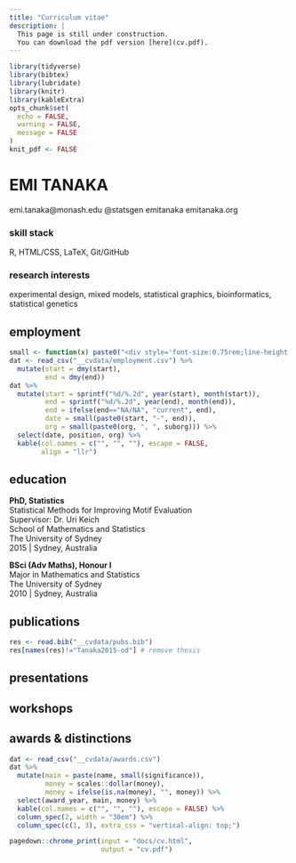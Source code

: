 ```yaml
---
title: "Curriculum vitae"
description: |
  This page is still under construction.  
  You can download the pdf version [here](cv.pdf).
---
```




<link rel="stylesheet" href="assets/cv-styles.css">

```r
library(tidyverse)
library(bibtex)
library(lubridate)
library(knitr)
library(kableExtra)
opts_chunk$set(
  echo = FALSE,
  warning = FALSE,
  message = FALSE
)
knit_pdf <- FALSE
```

<!--
Needs to be knitted twice for pdf to be updated to the latest.
-->


<main class="cv-canvas">

# [E]{.bigger}MI [T]{.bigger}ANAKA

<i class="fas fa-envelope"></i> emi.tanaka@monash.edu
<i class="fab fa-twitter"></i> @statsgen
<i class="fab fa-github"></i> emitanaka
<i class="fas fa-globe"></i> emitanaka.org


### skill stack

::: half

R, HTML/CSS, LaTeX, Git/GitHub

:::

### research interests

::: half

experimental design, mixed models, statistical graphics, bioinformatics, statistical genetics

:::

## employment

```r
small <- function(x) paste0("<div style='font-size:0.75rem;line-height:0.9rem;'>", x, "</div>")
dat <- read_csv("__cvdata/employment.csv") %>% 
  mutate(start = dmy(start),
         end = dmy(end))
dat %>% 
  mutate(start = sprintf("%d/%.2d", year(start), month(start)),
         end = sprintf("%d/%.2d", year(end), month(end)),
         end = ifelse(end=="NA/NA", "current", end),
         date = small(paste0(start, "-", end)),
         org = small(paste0(org, ", ", suborg))) %>% 
  select(date, position, org) %>% 
  kable(col.names = c("", "", ""), escape = FALSE,
        align = "llr")
```

## education

**PhD, Statistics**  
Statistical Methods for Improving Motif Evaluation  
Supervisor: Dr. Uri Keich  
School of Mathematics and Statistics  
The University of Sydney  
2015 | Sydney, Australia  

**BSci (Adv Maths), Honour I**  
Major in Mathematics and Statistics  
The University of Sydney  
2010 | Sydney, Australia  

## publications

```r
res <- read.bib("__cvdata/pubs.bib")
res[names(res)!="Tanaka2015-od"] # remove thesis
```


## presentations


## workshops

## awards & distinctions

```r
dat <- read_csv("__cvdata/awards.csv")
dat %>% 
  mutate(main = paste(name, small(significance)),
         money = scales::dollar(money),
         money = ifelse(is.na(money), "", money)) %>% 
  select(award_year, main, money) %>% 
  kable(col.names = c("", "", ""), escape = FALSE) %>% 
  column_spec(2, width = "30em") %>% 
  column_spec(c(1, 3), extra_css = "vertical-align: top;")
```


</main>

```r
pagedown::chrome_print(input = "docs/cv.html",
                       output = "cv.pdf")
```

